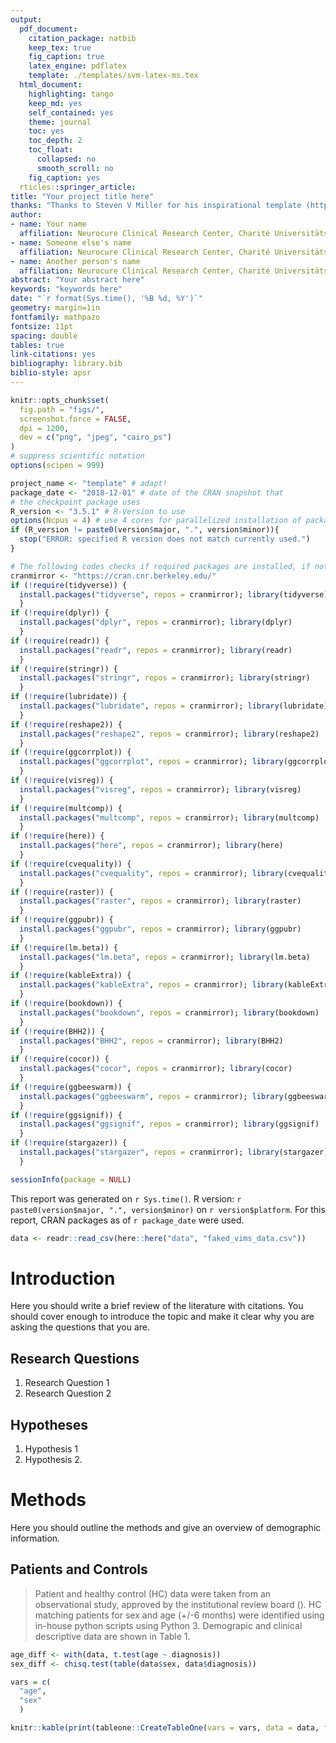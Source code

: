 ```yaml
---
output:
  pdf_document:
    citation_package: natbib
    keep_tex: true
    fig_caption: true
    latex_engine: pdflatex
    template: ./templates/svm-latex-ms.tex
  html_document:
    highlighting: tango
    keep_md: yes
    self_contained: yes
    theme: journal
    toc: yes
    toc_depth: 2
    toc_float:
      collapsed: no
      smooth_scroll: no
    fig_caption: yes
  rticles::springer_article:
title: "Your project title here"
thanks: "Thanks to Steven V Miller for his inspirational template (https://github.com/svmiller/svm-r-markdown-templates)"
author:
- name: Your name
  affiliation: Neurocure Clinical Research Center, Charité Universitätsmedizin Berlin
- name: Someone else's name
  affiliation: Neurocure Clinical Research Center, Charité Universitätsmedizin Berlin
- name: Another person's name
  affiliation: Neurocure Clinical Research Center, Charité Universitätsmedizin Berlin
abstract: "Your abstract here"
keywords: "keywords here"
date: "`r format(Sys.time(), '%B %d, %Y')`"
geometry: margin=1in
fontfamily: mathpazo
fontsize: 11pt
spacing: double
tables: true
link-citations: yes
bibliography: library.bib
biblio-style: apsr
---
```


```r
knitr::opts_chunk$set(
  fig.path = "figs/",
  screenshot.force = FALSE,
  dpi = 1200,
  dev = c("png", "jpeg", "cairo_ps")
)
# suppress scientific notation
options(scipen = 999)
```
```r
project_name <- "template" # adapt!
package_date <- "2018-12-01" # date of the CRAN snapshot that
# the checkpoint package uses
R_version <- "3.5.1" # R-Version to use
options(Ncpus = 4) # use 4 cores for parallelized installation of packages
if (R_version != paste0(version$major, ".", version$minor)){
  stop("ERROR: specified R version does not match currently used.")
}
```
```r
# The following codes checks if required packages are installed, if not, installs them, and then loads them.
cranmirror <- "https://cran.cnr.berkeley.edu/"
if (!require(tidyverse)) {
  install.packages("tidyverse", repos = cranmirror); library(tidyverse)
  }
if (!require(dplyr)) {
  install.packages("dplyr", repos = cranmirror); library(dplyr)
  }
if (!require(readr)) {
  install.packages("readr", repos = cranmirror); library(readr)
  }
if (!require(stringr)) {
  install.packages("stringr", repos = cranmirror); library(stringr)
  }
if (!require(lubridate)) {
  install.packages("lubridate", repos = cranmirror); library(lubridate)
  }
if (!require(reshape2)) {
  install.packages("reshape2", repos = cranmirror); library(reshape2)
  }
if (!require(ggcorrplot)) {
  install.packages("ggcorrplot", repos = cranmirror); library(ggcorrplot)
  }
if (!require(visreg)) {
  install.packages("visreg", repos = cranmirror); library(visreg)
  }
if (!require(multcomp)) {
  install.packages("multcomp", repos = cranmirror); library(multcomp)
  }
if (!require(here)) {
  install.packages("here", repos = cranmirror); library(here)
  }
if (!require(cvequality)) {
  install.packages("cvequality", repos = cranmirror); library(cvequality)
  }
if (!require(raster)) {
  install.packages("raster", repos = cranmirror); library(raster)
  }
if (!require(ggpubr)) {
  install.packages("ggpubr", repos = cranmirror); library(ggpubr)
  }
if (!require(lm.beta)) {
  install.packages("lm.beta", repos = cranmirror); library(lm.beta)
  }
if (!require(kableExtra)) {
  install.packages("kableExtra", repos = cranmirror); library(kableExtra)
  }
if (!require(bookdown)) {
  install.packages("bookdown", repos = cranmirror); library(bookdown)
  }
if (!require(BHH2)) {
  install.packages("BHH2", repos = cranmirror); library(BHH2)
  }
if (!require(cocor)) {
  install.packages("cocor", repos = cranmirror); library(cocor)
  }
if (!require(ggbeeswarm)) {
  install.packages("ggbeeswarm", repos = cranmirror); library(ggbeeswarm)
  }
if (!require(ggsignif)) {
  install.packages("ggsignif", repos = cranmirror); library(ggsignif)
  }
if (!require(stargazer)) {
  install.packages("stargazer", repos = cranmirror); library(stargazer)
  }
```

```r
sessionInfo(package = NULL)
```

This report was generated on `r Sys.time()`. R version: `r paste0(version$major, ".", version$minor)` on `r version$platform`. For this report, CRAN packages as of `r package_date` were used.


```r
data <- readr::read_csv(here::here("data", "faked_vims_data.csv"))
```

# Introduction

Here you should write a brief review of the literature with citations. You should cover enough to introduce the topic and make it clear why you are asking the questions that you are.

## Research Questions
1. Research Question 1
2. Research Question 2

## Hypotheses
1. Hypothesis 1
2. Hypothesis 2.

# Methods
Here you should outline the methods and give an overview of demographic information.

## Patients and Controls
>Patient and healthy control (HC) data were taken from an observational study, approved by the institutional review board (). HC matching patients for sex and age (+/-6 months) were identified using in-house python scripts using Python 3. Demograpic and clinical descriptive data are shown in Table 1.

```r
age_diff <- with(data, t.test(age ~ diagnosis))
sex_diff <- chisq.test(table(data$sex, data$diagnosis))

vars = c(
  "age",
  "sex"
  )

knitr::kable(print(tableone::CreateTableOne(vars = vars, data = data, factorVars = "sex", strata = "diagnosis"), nonnormal = TRUE))
```

